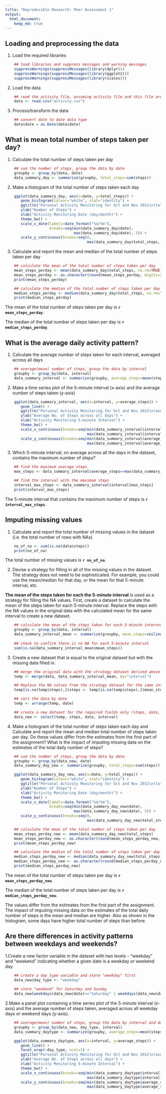 ```yaml
---
title: "Reproducible Research: Peer Assessment 1"
output: 
  html_document:
    keep_md: true
---
```


## Loading and preprocessing the data

1. Load the required libraries
```r
    ## load libraries and suppress messages and warning messages
    suppressWarnings(suppressMessages(library(dplyr)))
    suppressWarnings(suppressMessages(library(ggplot2)))
    suppressWarnings(suppressMessages(library(scales)))
```

2. Load the data
```r
    ## read the activity file, assuming activity file and this file are in the same folder
    data <- read.csv("activity.csv")
```

3. Process/transform the data
```r
    ## convert date to date data type
    data$date = as.Date(data$date)
```


## What is mean total number of steps taken per day?

1. Calculate the total number of steps taken per day
```r
    ## sum the number of steps, group the data by date
    groupby <- group_by(data, date)
    data_summary_day <- summarize(groupby, total_steps=sum(steps))
```

2. Make a histogram of the total number of steps taken each day
```r
    ggplot(data_summary_day, aes(x=date, y=total_steps)) + 
       geom_histogram(colour="white", stat="identity") +
       ggtitle("Personal Activity Monitoring for Oct and Nov 2012\n(total steps taken each day)") + 
       ylab("Number of Steps") + 
       xlab("Activity Monitoring Date (day/month)") + 
       theme_bw() +
       scale_x_date(labels=date_format("%d/%m"), 
                    breaks=seq(min(data_summary_day$date), 
                               max(data_summary_day$date), 5)) +
       scale_y_continuous(breaks=seq(0, 
                                     max(data_summary_day$total_steps, na.rm=TRUE), 1000))
```

3. Calculate and report the mean and median of the total number of steps taken per day

```r
    ## calculate the mean of the total number of steps taken per day
    mean_steps_perday <- mean(data_summary_day$total_steps, na.rm=TRUE)
    mean_steps_perday <- as.character(round(mean_steps_perday, digits=2))
    print(mean_steps_perday)

    ## calculate the median of the total number of steps taken per day
    median_steps_perday <- median(data_summary_day$total_steps, na.rm=TRUE)
    print(median_steps_perday)
```

The mean of the total number of steps taken per day is **`r mean_steps_perday`**.

The median of the total number of steps taken per day is **`r median_steps_perday`**.



## What is the average daily activity pattern?

1. Calculate the average number of steps taken for each interval, averaged across all days
```r
    ## average(mean) number of steps, group the data by interval
    groupby <- group_by(data, interval)
    data_summary_interval <- summarize(groupby, average_steps=mean(steps, na.rm=TRUE))
```

2. Make a time series plot of the 5-minute interval (x-axis) and the average number of steps taken (y-axis)

```r
    ggplot(data_summary_interval, aes(x=interval, y=average_steps)) + 
       geom_line() +
       ggtitle("Personal Activity Monitoring for Oct and Nov 2012\n(average no. of steps by interval)") +
       ylab("Average No. of Steps across all days") + 
       xlab("Activity Monitoring 5-minute Interval") +
       theme_bw() +
       scale_x_continuous(breaks=seq(min(data_summary_interval$interval), 
                                     max(data_summary_interval$interval)+100, 200)) +
       scale_y_continuous(breaks=seq(min(data_summary_interval$average_steps), 
                                     max(data_summary_interval$average_steps)+20, 20))
```

3. Which 5-minute interval, on average across all the days in the dataset, contains the maximum number of steps?
```r
    ## find the maximum average steps
    max_steps <- data_summary_interval$average_steps==max(data_summary_interval$average_steps)

    ## find the interval with the maximum steps
    interval_max_steps <- data_summary_interval$interval[max_steps]
    print(interval_max_steps)
```

The 5-minute interval that contains the maximum number of steps is **`r interval_max_steps`**.


## Imputing missing values

1. Calculate and report the total number of missing values in the dataset (i.e. the total number of rows with NAs)

```r
    no_of_na <- sum(is.na(data$steps))
    print(no_of_na)
```

The total number of missing values is **`r no_of_na `**.


2. Devise a strategy for filling in all of the missing values in the dataset. The strategy does not need to be sophisticated. For example, you could use the mean/median for that day, or the mean for that 5-minute interval, etc.

**The mean of the steps taken for each the 5-minute interval** is used as a strategy for filling the NA values. First, create a dataset to calculate the mean of the steps taken for each 5-minute interval. Replace the steps with the NA values in the original data with the calculated mean for the same interval to create a new dataset.   


```r
    ## calculate the mean of the steps taken for each 5-minute internval
    groupby <- group_by(data, interval)
    data_summary_interval_mean <- summarize(groupby, mean_steps=ceiling(mean(steps, na.rm=TRUE)))
    
    ## check to confirm there is no NA for each 5-minute interval  
    sum(is.na(data_summary_interval_mean$mean_steps))
```

3. Create a new dataset that is equal to the original dataset but with the missing data filled in.
```r
    ## merge the original data with the strategy dataset derived above
    temp <- merge(data, data_summary_interval_mean, by="interval")

    ## Replace the NA values from the strategy dataset for the same interval
    temp[is.na(temp$steps),]$steps <- temp[is.na(temp$steps),]$mean_steps

    ## sort the data by date
    temp <- arrange(temp, date)

    ## create a new dataset for the required fields only (steps, date, interval)
    data_new <- select(temp, steps, date, interval)
```

4. Make a histogram of the total number of steps taken each day and Calculate and report the mean and median total number of steps taken per day. Do these values differ from the estimates from the first part of the assignment? What is the impact of imputing missing data on the estimates of the total daily number of steps?

```r
    ## sum the number of steps, group the data by date
    groupby <- group_by(data_new, date)
    data_summary_day_new <- summarize(groupby, total_steps=sum(steps))

    ggplot(data_summary_day_new, aes(x=date, y=total_steps)) + 
       geom_histogram(colour="white", stat="identity") +
       ggtitle("Personal Activity Monitoring for Oct and Nov 2012\n(total steps taken each day)") + 
       ylab("Number of Steps") + 
       xlab("Activity Monitoring Date (day/month)") + 
       theme_bw() +
       scale_x_date(labels=date_format("%d/%m"), 
                    breaks=seq(min(data_summary_day_new$date), 
                               max(data_summary_day_new$date), 5)) +
       scale_y_continuous(breaks=seq(0, 
                                     max(data_summary_day_new$total_steps), 1000))
```

```r
    ## calculate the mean of the total number of steps taken per day
    mean_steps_perday_new <- mean(data_summary_day_new$total_steps)
    mean_steps_perday_new <- as.character(round(mean_steps_perday_new, digits=2))
    print(mean_steps_perday_new)

    ## calculate the median of the total number of steps taken per day
    median_steps_perday_new <- median(data_summary_day_new$total_steps)
    median_steps_perday_new <- as.character(round(median_steps_perday_new, digits=2))
    print(median_steps_perday_new)
```

The mean of the total number of steps taken per day is **`r mean_steps_perday_new`**.

The median of the total number of steps taken per day is **`r median_steps_perday_new`**.

The values differ from the estimates from the first part of the assignment. The impact of imputing missing data on the estimates of the total daily number of steps is the mean and median are higher. Also as shown in the histogram, some days have higher total number of steps than before.


## Are there differences in activity patterns between weekdays and weekends?

1.Create a new factor variable in the dataset with two levels - "weekday" and "weekend" indicating whether a given date is a weekday or weekend day.

```r
    ## create a day_type variable and store "weekday" first
    data_new$day_type <- "weekday"
    
    ## store "weekend" for Saturday and Sunday
    data_new[weekdays(data_new$date)=="Saturday" | weekdays(data_new$date)== "Sunday", ]$day_type <- "weekend"
````

2.Make a panel plot containing a time series plot of the 5-minute interval (x-axis) and the average number of steps taken, averaged across all weekday days or weekend days (y-axis).

```r
    ## average(mean) number of steps, group the data by interval and day type
    groupby <- group_by(data_new, day_type, interval)
    data_summary_daytype <- summarize(groupby, average_steps=mean(steps))
```

```r
    ggplot(data_summary_daytype, aes(x=interval, y=average_steps)) + 
       geom_line() +
       facet_wrap(~day_type, ncol=1) + 
       ggtitle("Personal Activity Monitoring for Oct and Nov 2012\n(average no. of steps by interval)") +
       ylab("Average No. of Steps across all days") + 
       xlab("Activity Monitoring 5-minute Interval") +
       theme_bw() +
       scale_x_continuous(breaks=seq(min(data_summary_daytype$interval), 
                                     max(data_summary_daytype$interval)+100, 500)) +
       scale_y_continuous(breaks=seq(min(data_summary_daytype$average_steps), 
                                     max(data_summary_daytype$average_steps)+20, 20))
```

